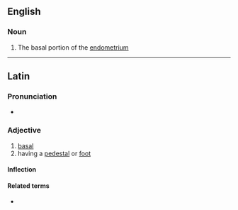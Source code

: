 ==English==

===Noun===
{{en-noun|basales}}

# The basal portion of the [[endometrium]]

----

==Latin==

===Pronunciation===
* {{la-IPA|basalis}}

===Adjective===
{{la-adj-3rd-2E|basalis|basale}}

# [[basal]]
# having a [[pedestal]] or [[foot]]

====Inflection====
{{la-decl-3rd-2E|basal}}

====Related terms====
* {{l|la|basis}}